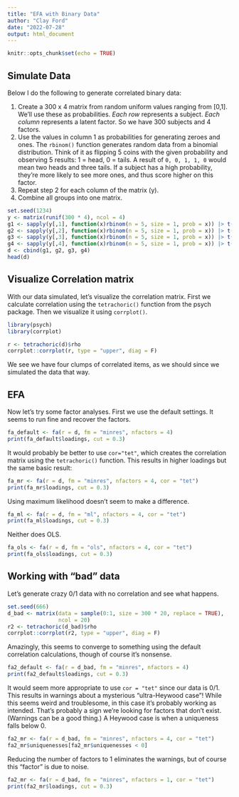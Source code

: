 ```yaml
---
title: "EFA with Binary Data"
author: "Clay Ford"
date: "2022-07-28"
output: html_document
---
```


```r
knitr::opts_chunk$set(echo = TRUE)
```

## Simulate Data

Below I do the following to generate correlated binary data:

1. Create a 300 x 4 matrix from random uniform values ranging from [0,1]. We'll use these as probabilities. _Each row_ represents a subject. _Each column_ represents a latent factor. So we have 300 subjects and 4 factors.
2. Use the values in column 1 as probabilities for generating zeroes and ones. The `rbinom()` function generates random data from a binomial distribution. Think of it as flipping 5 coins with the given probability and observing 5 results: 1 = head, 0 = tails. A result of `0, 0, 1, 1, 0` would mean two heads and three tails. If a subject has a high probability, they're more likely to see more ones, and thus score higher on this factor.
3. Repeat step 2 for each column of the matrix (y). 
4. Combine all groups into one matrix.

```r
set.seed(1234)
y <- matrix(runif(300 * 4), ncol = 4)
g1 <- sapply(y[,1], function(x)rbinom(n = 5, size = 1, prob = x)) |> t()
g2 <- sapply(y[,2], function(x)rbinom(n = 5, size = 1, prob = x)) |> t()
g3 <- sapply(y[,3], function(x)rbinom(n = 5, size = 1, prob = x)) |> t()
g4 <- sapply(y[,4], function(x)rbinom(n = 5, size = 1, prob = x)) |> t()
d <- cbind(g1, g2, g3, g4)
head(d)
```

## Visualize Correlation matrix

With our data simulated, let's visualize the correlation matrix. First we calculate correlation using the `tetrachoric()` function from the psych package. Then we visualize it using `corrplot()`.

```r
library(psych)
library(corrplot)

r <- tetrachoric(d)$rho
corrplot::corrplot(r, type = "upper", diag = F)
```

We see we have four clumps of correlated items, as we should since we simulated the data that way.

## EFA

Now let's try some factor analyses. First we use the default settings. It seems to run fine and recover the factors.

```r
fa_default <- fa(r = d, fm = "minres", nfactors = 4)
print(fa_default$loadings, cut = 0.3)
```

It would probably be better to use `cor="tet"`, which creates the correlation matrix using the `tetrachoric()` function. This results in higher loadings but the same basic result: 

```r
fa_mr <- fa(r = d, fm = "minres", nfactors = 4, cor = "tet")
print(fa_mr$loadings, cut = 0.3)
```

Using maximum likelihood doesn't seem to make a difference. 

```r
fa_ml <- fa(r = d, fm = "ml", nfactors = 4, cor = "tet")
print(fa_ml$loadings, cut = 0.3)
```

Neither does OLS.

```r
fa_ols <- fa(r = d, fm = "ols", nfactors = 4, cor = "tet")
print(fa_ols$loadings, cut = 0.3)
```

## Working with "bad" data

Let's generate crazy 0/1 data with no correlation and see what happens.

```r
set.seed(666)
d_bad <- matrix(data = sample(0:1, size = 300 * 20, replace = TRUE), 
                ncol = 20)
r2 <- tetrachoric(d_bad)$rho
corrplot::corrplot(r2, type = "upper", diag = F)
```

Amazingly, this seems to converge to something using the default correlation calculations, though of course it's nonsense. 

```r
fa2_default <- fa(r = d_bad, fm = "minres", nfactors = 4)
print(fa2_default$loadings, cut = 0.3)
```

It would seem more appropriate to use `cor = "tet"` since our data is 0/1. This results in warnings about a mysterious "ultra-Heywood case"! While this seems weird and troublesome, in this case it's probably working as intended. That's probably a sign we're looking for factors that don't exist. (Warnings can be a good thing.) A Heywood case is when a uniqueness falls below 0.

```r
fa2_mr <- fa(r = d_bad, fm = "minres", nfactors = 4, cor = "tet")
fa2_mr$uniquenesses[fa2_mr$uniquenesses < 0]
```

Reducing the number of factors to 1 eliminates the warnings, but of course this "factor" is due to noise. 

```r
fa2_mr <- fa(r = d_bad, fm = "minres", nfactors = 1, cor = "tet")
print(fa2_mr$loadings, cut = 0.3)

```


<br>
<br>
<br>